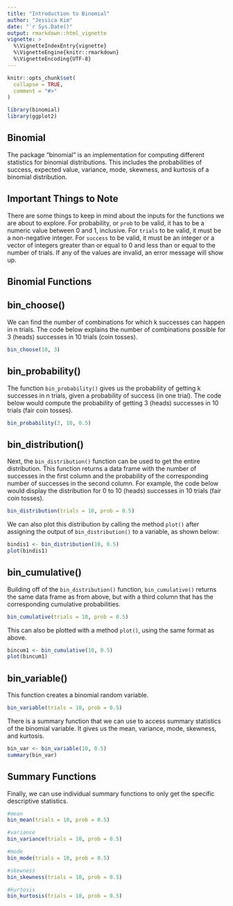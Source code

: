 ```yaml
---
title: "Introduction to Binomial"
author: "Jessica Kim"
date: "`r Sys.Date()"
output: rmarkdown::html_vignette
vignette: >
  %\VignetteIndexEntry{vignette}
  %\VignetteEngine{knitr::rmarkdown}
  %\VignetteEncoding{UTF-8}
---
```


```r
knitr::opts_chunk$set(
  collapse = TRUE,
  comment = "#>"
)
```

```r
library(binomial)
library(ggplot2)
```

## Binomial

The package "binomial" is an implementation for computing different statistics for binomial distributions. This includes the probabilities of success, expected value, variance, mode, skewness, and kurtosis of a binomial distribution. 

## Important Things to Note
There are some things to keep in mind about the inputs for the functions we are about to explore. 
For probability, or `prob` to be valid, it has to be a numeric value between 0 and 1, inclusive.
For `trials` to be valid, it must be a non-negative integer.
For `success` to be valid, it must be an integer or a vector of integers greater than or equal to 0 and less than or equal to the number of trials.
If any of the values are invalid, an error message will show up.

## Binomial Functions

## bin_choose()
We can find the number of combinations for which k successes can happen in n trials. 
The code below explains the number of combinations possible for 3 (heads) successes in 10 trials (coin tosses).
```r
bin_choose(10, 3)
```

## bin_probability()
The function `bin_probability()` gives us the probability of getting k successes in n trials, given a probability of success (in one trial). The code below would compute the probability of getting 3 (heads) successes in 10 trials (fair coin tosses).
```r
bin_probability(3, 10, 0.5)
```

## bin_distribution()
Next, the `bin_distribution()` function can be used to get the entire distribution. This function returns a data frame with the number of successes in the first column and the probability of the corresponding number of successes in the second column.
For example, the code below would display the distribution for 0 to 10 (heads) successes in 10 trials (fair coin tosses). 
```r
bin_distribution(trials = 10, prob = 0.5)
```
We can also plot this distribution by calling the method `plot()` after assigning the output of `bin_distribution()` to a variable, as shown below:
```r
bindis1 <- bin_distribution(10, 0.5)
plot(bindis1)
```

## bin_cumulative()
Building off of the `bin_distribution()` function, `bin_cumulative()` returns the same data frame as from above, but with a third column that has the corresponding cumulative probabilities.
```r
bin_cumulative(trials = 10, prob = 0.5)
```
This can also be plotted with a method `plot()`, using the same format as above.
```r
bincum1 <- bin_cumulative(10, 0.5)
plot(bincum1)
```

## bin_variable()
This function creates a binomial random variable. 
```r
bin_variable(trials = 10, prob = 0.5)
```
There is a summary function that we can use to access summary statistics of the binomial variable. It gives us the mean, variance, mode, skewness, and kurtosis.
```r
bin_var <- bin_variable(10, 0.5)
summary(bin_var)
```

## Summary Functions
Finally, we can use individual summary functions to only get the specific descriptive statistics.
```r
#mean
bin_mean(trials = 10, prob = 0.5)

#variance
bin_variance(trials = 10, prob = 0.5)

#mode
bin_mode(trials = 10, prob = 0.5)

#skewness
bin_skewness(trials = 10, prob = 0.5)

#kurtosis
bin_kurtosis(trials = 10, prob = 0.5)
```

